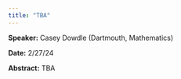 ```yaml
---
title: "TBA"
---
```

**Speaker:** Casey Dowdle (Dartmouth, Mathematics)

**Date:** 2/27/24

**Abstract:** TBA